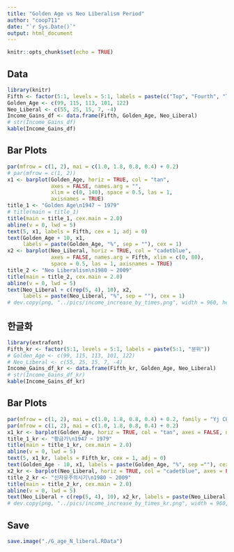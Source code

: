 ```yaml
---
title: "Golden Age vs Neo Liberalism Period"
author: "coop711"
date: "`r Sys.Date()`"
output: html_document
---
```


```r
knitr::opts_chunk$set(echo = TRUE)
```

## Data

```r
library(knitr)
Fifth <- factor(5:1, levels = 5:1, labels = paste(c("Top", "Fourth", "Third", "Second", "Bottom"), "Fifth"))
Golden_Age <- c(99, 115, 113, 101, 122)
Neo_Liberal <- c(55, 25, 15, 7, -4)
Income_Gains_df <- data.frame(Fifth, Golden_Age, Neo_Liberal)
# str(Income_Gains_df)
kable(Income_Gains_df)
```

## Bar Plots

```r
par(mfrow = c(1, 2), mai = c(1.0, 1.8, 0.8, 0.4) + 0.2)
# par(mfrow = c(1, 2))
x1 <- barplot(Golden_Age, horiz = TRUE, col = "tan", 
              axes = FALSE, names.arg = "", 
              xlim = c(0, 140), space = 0.5, las = 1, 
              axisnames = TRUE)
title_1 <- "Golden Age\n1947 ~ 1979"
# title(main = title_1)
title(main = title_1, cex.main = 2.0)
abline(v = 0, lwd = 5)
text(5, x1, labels = Fifth, cex = 1, adj = 0)
text(Golden_Age + 10, x1, 
     labels = paste(Golden_Age, "%", sep = ""), cex = 1)
x2 <- barplot(Neo_Liberal, horiz = TRUE, col = "cadetblue", 
              axes = FALSE, names.arg = Fifth, xlim = c(0, 80), 
              space = 0.5, las = 1, axisnames = TRUE)
title_2 <- "Neo Liberalism\n1980 ~ 2009"
title(main = title_2, cex.main = 2.0)
abline(v = 0, lwd = 5)
text(Neo_Liberal + c(rep(5, 4), 10), x2, 
     labels = paste(Neo_Liberal, "%", sep = ""), cex = 1)
# dev.copy(png, "../pics/income_increase_by_times.png", width = 960, height = 480)
```

<P style = "page-break-before:always">

## 한글화

```r
library(extrafont)
Fifth_kr <- factor(5:1, levels = 5:1, labels = paste(5:1, "분위"))
# Golden_Age <- c(99, 115, 113, 101, 122)
# Neo_Liberal <- c(55, 25, 15, 7, -4)
Income_Gains_df_kr <- data.frame(Fifth_kr, Golden_Age, Neo_Liberal)
# str(Income_Gains_df_kr)
kable(Income_Gains_df_kr)
```

## Bar Plots

```r
par(mfrow = c(1, 2), mai = c(1.0, 1.8, 0.8, 0.4) + 0.2, family = "Yj CHMSOOT Bold")
par(mfrow = c(1, 2), mai = c(1.0, 1.8, 0.8, 0.4) + 0.2)
x1_kr <- barplot(Golden_Age, horiz = TRUE, col = "tan", axes = FALSE, names.arg = "", xlim = c(0, 130), space = 0.5, las = 1, axisnames = TRUE)
title_1_kr <- "황금기\n1947 ~ 1979"
title(main = title_1_kr, cex.main = 2.0)
abline(v = 0, lwd = 5)
text(5, x1_kr, labels = Fifth_kr, cex = 1, adj = 0)
text(Golden_Age - 10, x1, labels = paste(Golden_Age, "%", sep =""), cex = 1)
x2_kr <- barplot(Neo_Liberal, horiz = TRUE, col = "cadetblue", axes = FALSE, names.arg = Fifth_kr, xlim = c(0, 80), space = 0.5, las = 1, axisnames = TRUE)
title_2_kr <- "신자유주의시기\n1980 ~ 2009"
title(main = title_2_kr, cex.main = 2.0)
abline(v = 0, lwd = 5)
text(Neo_Liberal + c(rep(5, 4), 10), x2_kr, labels = paste(Neo_Liberal, "%", sep = ""), cex = 1)
# dev.copy(png, "../pics/income_increase_by_times_kr.png", width = 960, height = 480)
```

## Save

```r
save.image("./G_age_N_liberal.RData")
```


